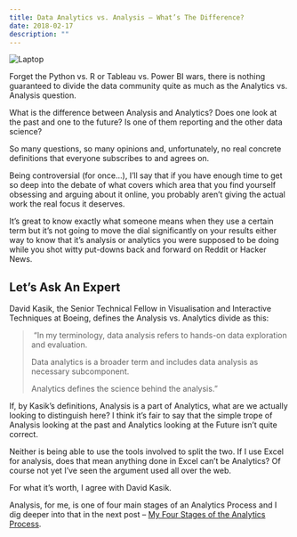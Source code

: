 ```yaml
---
title: Data Analytics vs. Analysis – What’s The Difference?
date: 2018-02-17
description: ""
---
```

![Laptop](/images/laptops.jpg)

Forget the Python vs. R or Tableau vs. Power BI wars, there is nothing guaranteed to divide the data community quite as much as the Analytics vs. Analysis question.

What is the difference between Analysis and Analytics? Does one look at the past and one to the future? Is one of them reporting and the other data science?

So many questions, so many opinions and, unfortunately, no real concrete definitions that everyone subscribes to and agrees on.

Being controversial (for once…), I’ll say that if you have enough time to get so deep into the debate of what covers which area that you find yourself obsessing and arguing about it online, you probably aren’t giving the actual work the real focus it deserves.

It’s great to know exactly what someone means when they use a certain term but it’s not going to move the dial significantly on your results either way to know that it’s analysis or analytics you were supposed to be doing while you shot witty put-downs back and forward on Reddit or Hacker News.

## Let&#8217;s Ask An Expert

David Kasik, the Senior Technical Fellow in Visualisation and Interactive Techniques at Boeing, defines the Analysis vs. Analytics divide as this:

>  “In my terminology, data analysis refers to hands-on data exploration and evaluation.
> 
> Data analytics is a broader term and includes data analysis as necessary subcomponent.
> 
> Analytics defines the science behind the analysis.”

If, by Kasik’s definitions, Analysis is a part of Analytics, what are we actually looking to distinguish here? I think it’s fair to say that the simple trope of Analysis looking at the past and Analytics looking at the Future isn’t quite correct.

Neither is being able to use the tools involved to split the two. If I use Excel for analysis, does that mean anything done in Excel can’t be Analytics? Of course not yet I’ve seen the argument used all over the web.

For what it&#8217;s worth, I agree with David Kasik.

Analysis, for me, is one of four main stages of an Analytics Process and I dig deeper into that in the next post – [My Four Stages of the Analytics Process][1].

 [1]: https://alanhylands.com/my-four-stages-of-the-analytics-process/
